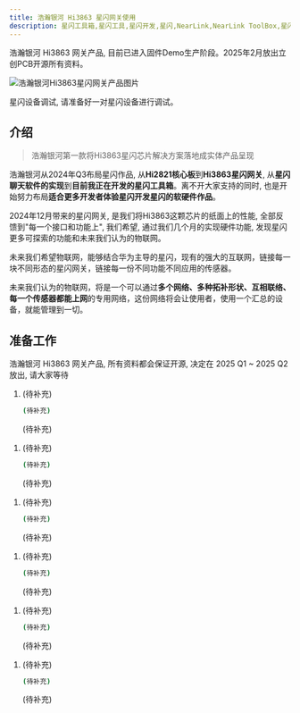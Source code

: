 ```yaml
---
title: 浩瀚银河 Hi3863 星闪网关使用
description: 星闪工具箱,星闪工具,星闪开发,星闪,NearLink,NearLink ToolBox,星闪工具箱入门指南,浩瀚银河,Hi3863
---
```


<Aside type="danger" title="警告">浩瀚银河 Hi3863 网关产品, 目前已进入固件Demo生产阶段。2025年2月放出立创PCB开源所有资料。</Aside>

![浩瀚银河Hi3863星闪网关产品图片](https://s2.loli.net/2024/12/04/qOBvsbZ1YjSumUa.png)

<Aside type="caution" title="警告">星闪设备调试, 请准备好一对星闪设备进行调试。</Aside>

## 介绍

> 浩瀚银河第一款将Hi3863星闪芯片解决方案落地成实体产品呈现

浩瀚银河从2024年Q3布局星闪作品, 从**Hi2821核心板**到**Hi3863星闪网关**, 从**星闪聊天软件的实现**到**目前我正在开发的星闪工具箱**。离不开大家支持的同时, 也是开始努力布局**适合更多开发者体验星闪开发星闪的软硬件作品**。

2024年12月带来的星闪网关, 是我们将Hi3863这颗芯片的纸面上的性能, 全部反馈到"每一个接口和功能上", 我们希望, 通过我们几个月的实现硬件功能, 发现星闪更多可探索的功能和未来我们认为的物联网。

未来我们希望物联网，能够结合华为主导的星闪，现有的强大的互联网，链接每一块不同形态的星闪网关，链接每一份不同功能不同应用的传感器。

未来我们认为的物联网，将是一个可以通过**多个网络、多种拓补形状、互相联络、每一个传感器都能上网**的专用网络，这份网络将会让使用者，使用一个汇总的设备，就能管理到一切。

## 准备工作

<Aside type="danger" title="警告">浩瀚银河 Hi3863 网关产品, 所有资料都会保证开源, 决定在 2025 Q1 ~ 2025 Q2放出, 请大家等待</Aside>

<Tabs>
  <TabItem label="网关 AT">
  <Steps>

1. (待补充)

    ```bash
    (待补充)
    ```
    (待补充)
  </Steps>
  </TabItem>
  <TabItem label="网关 MQTT">
  <Steps>

1. (待补充)

    ```bash
    (待补充)
    ```
    (待补充)
  </Steps>
  </TabItem>
  <TabItem label="网关 SLE">
  <Steps>

1. (待补充)

    ```bash
    (待补充)
    ```
    (待补充)
  </Steps>
  </TabItem>
  <TabItem label="星闪聊天 1VS8">
  <Steps>

1. (待补充)

    ```bash
    (待补充)
    ```
    (待补充)
  </Steps>
  </TabItem>
  <TabItem label="星闪拉距 GFSK">
  <Steps>

1. (待补充)

    ```bash
    (待补充)
    ```
    (待补充)
  </Steps>
  </TabItem>
  <TabItem label="其他">
  <Steps>

1. (待补充)

    ```bash
    (待补充)
    ```
    (待补充)
  </Steps>
  </TabItem>
</Tabs>